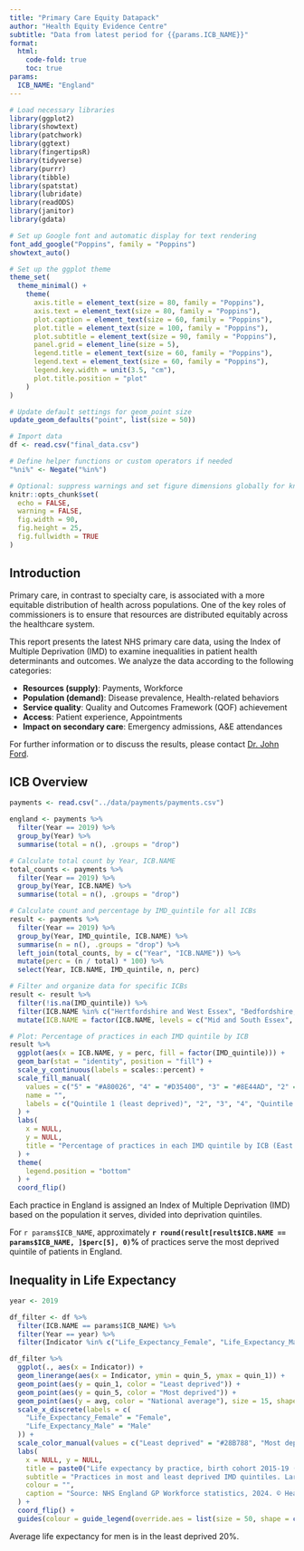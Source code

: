```yaml
---
title: "Primary Care Equity Datapack"
author: "Health Equity Evidence Centre"
subtitle: "Data from latest period for {{params.ICB_NAME}}"
format: 
  html:
    code-fold: true
    toc: true
params:
  ICB_NAME: "England"
---
```


```r
# Load necessary libraries
library(ggplot2)
library(showtext)
library(patchwork)
library(ggtext)
library(fingertipsR)
library(tidyverse)
library(purrr)
library(tibble)
library(spatstat)
library(lubridate)
library(readODS)
library(janitor)
library(gdata)

# Set up Google font and automatic display for text rendering
font_add_google("Poppins", family = "Poppins")
showtext_auto()

# Set up the ggplot theme
theme_set(
  theme_minimal() +
    theme(
      axis.title = element_text(size = 80, family = "Poppins"),
      axis.text = element_text(size = 80, family = "Poppins"),
      plot.caption = element_text(size = 60, family = "Poppins"),
      plot.title = element_text(size = 100, family = "Poppins"),
      plot.subtitle = element_text(size = 90, family = "Poppins"),
      panel.grid = element_line(size = 5),
      legend.title = element_text(size = 60, family = "Poppins"),
      legend.text = element_text(size = 60, family = "Poppins"),
      legend.key.width = unit(3.5, "cm"),
      plot.title.position = "plot"
    )
)

# Update default settings for geom_point size
update_geom_defaults("point", list(size = 50))

# Import data
df <- read.csv("final_data.csv")

# Define helper functions or custom operators if needed
"%ni%" <- Negate("%in%")

# Optional: suppress warnings and set figure dimensions globally for knitr
knitr::opts_chunk$set(
  echo = FALSE,
  warning = FALSE,
  fig.width = 90,
  fig.height = 25,
  fig.fullwidth = TRUE
)
```

## Introduction

Primary care, in contrast to specialty care, is associated with a more equitable distribution of health across populations. One of the key roles of commissioners is to ensure that resources are distributed equitably across the healthcare system.

This report presents the latest NHS primary care data, using the Index of Multiple Deprivation (IMD) to examine inequalities in patient health determinants and outcomes. We analyze the data according to the following categories:

- **Resources (supply)**: Payments, Workforce
- **Population (demand)**: Disease prevalence, Health-related behaviors
- **Service quality**: Quality and Outcomes Framework (QOF) achievement
- **Access**: Patient experience, Appointments
- **Impact on secondary care**: Emergency admissions, A&E attendances

For further information or to discuss the results, please contact [Dr. John Ford](mailto:j.a.ford@qmul.ac.uk).

## ICB Overview

```r
payments <- read.csv("../data/payments/payments.csv")

england <- payments %>%
  filter(Year == 2019) %>%
  group_by(Year) %>%
  summarise(total = n(), .groups = "drop")

# Calculate total count by Year, ICB.NAME
total_counts <- payments %>%
  filter(Year == 2019) %>%
  group_by(Year, ICB.NAME) %>%
  summarise(total = n(), .groups = "drop")

# Calculate count and percentage by IMD_quintile for all ICBs
result <- payments %>%
  filter(Year == 2019) %>%
  group_by(Year, IMD_quintile, ICB.NAME) %>%
  summarise(n = n(), .groups = "drop") %>%
  left_join(total_counts, by = c("Year", "ICB.NAME")) %>%
  mutate(perc = (n / total) * 100) %>%
  select(Year, ICB.NAME, IMD_quintile, n, perc)

# Filter and organize data for specific ICBs
result <- result %>%
  filter(!is.na(IMD_quintile)) %>%
  filter(ICB.NAME %in% c("Hertfordshire and West Essex", "Bedfordshire, Luton and Milton Keynes", "Norfolk and Waveney", "Mid and South Essex", "Cambridgeshire and Peterborough", "Suffolk and North East Essex")) %>%
  mutate(ICB.NAME = factor(ICB.NAME, levels = c("Mid and South Essex", "Norfolk and Waveney", "Cambridgeshire and Peterborough", "Suffolk and North East Essex", "Bedfordshire, Luton and Milton Keynes", "Hertfordshire and West Essex")))

# Plot: Percentage of practices in each IMD quintile by ICB
result %>%
  ggplot(aes(x = ICB.NAME, y = perc, fill = factor(IMD_quintile))) +
  geom_bar(stat = "identity", position = "fill") +
  scale_y_continuous(labels = scales::percent) +
  scale_fill_manual(
    values = c("5" = "#A80026", "4" = "#D35400", "3" = "#8E44AD", "2" = "#3498DB", "1" = "#00A676"),
    name = "",
    labels = c("Quintile 1 (least deprived)", "2", "3", "4", "Quintile 5 (most deprived)")
  ) +
  labs(
    x = NULL,
    y = NULL,
    title = "Percentage of practices in each IMD quintile by ICB (East of England)"
  ) +
  theme(
    legend.position = "bottom"
  ) +
  coord_flip()
```

Each practice in England is assigned an Index of Multiple Deprivation (IMD) based on the population it serves, divided into deprivation quintiles.

For `r params$ICB_NAME`, approximately **`r round(result[result$ICB.NAME == params$ICB_NAME, ]$perc[5], 0)`%** of practices serve the most deprived quintile of patients in England.

## Inequality in Life Expectancy      
```r
year <- 2019

df_filter <- df %>%
  filter(ICB.NAME == params$ICB_NAME) %>%
  filter(Year == year) %>%
  filter(Indicator %in% c("Life_Expectancy_Female", "Life_Expectancy_Male"))

df_filter %>%
  ggplot(., aes(x = Indicator)) +
  geom_linerange(aes(x = Indicator, ymin = quin_5, ymax = quin_1)) +
  geom_point(aes(y = quin_1, color = "Least deprived")) +
  geom_point(aes(y = quin_5, color = "Most deprived")) +
  geom_point(aes(y = avg, color = "National average"), size = 15, shape = 18) +
  scale_x_discrete(labels = c(
    "Life_Expectancy_Female" = "Female",
    "Life_Expectancy_Male" = "Male"
  )) +
  scale_color_manual(values = c("Least deprived" = "#28B788", "Most deprived" = "#007AA8", "National average" = "#A80026")) +
  labs(
    x = NULL, y = NULL,
    title = paste0("Life expectancy by practice, birth cohort 2015-19 (", params$ICB_NAME, ")"),
    subtitle = "Practices in most and least deprived IMD quintiles. Larger circles represent stronger socio-economic gradient.",
    colour = "",
    caption = "Source: NHS England GP Workforce statistics, 2024. © Health Equity Evidence Centre, 2024."
  ) +
  coord_flip() +
  guides(colour = guide_legend(override.aes = list(size = 50, shape = c(16, 16, 18))))
```

Average life expectancy for men is in the least deprived 20%.

